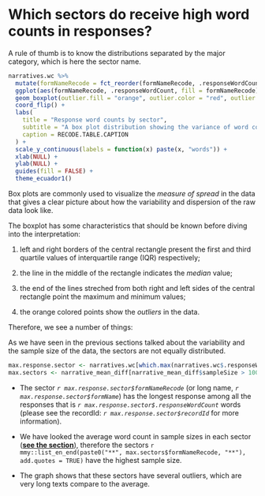 
# Which sectors do receive high word counts in responses? {-}

A rule of thumb is to know the distributions separated by the major category,
which is here the sector name.

```r
narratives.wc %>%
  mutate(formNameRecode = fct_reorder(formNameRecode, .responseWordCount)) %>% 
  ggplot(aes(formNameRecode, .responseWordCount, fill = formNameRecode)) +
  geom_boxplot(outlier.fill = "orange", outlier.color = "red", outlier.shape = 23, outlier.alpha = 1) +
  coord_flip() +
  labs(
    title = "Response word counts by sector",
    subtitle = "A box plot distribution showing the variance of word counts in different sectors",
    caption = RECODE.TABLE.CAPTION
  ) +
  scale_y_continuous(labels = function(x) paste(x, "words")) +
  xlab(NULL) +
  ylab(NULL) +
  guides(fill = FALSE) +
  theme_ecuador1() 
```

Box plots are commonly used to visualize the *measure of spread* in the data
that gives a clear picture about how the variability and dispersion of the raw
data look like.

The boxplot has some characteristics that should be known before diving into the
interpretation:

1) left and right borders of the central rectangle present the
first and third quartile values of interquartile range (IQR) respectively;

2) the line in the middle of the rectangle indicates the *median* value;

3) the end of the lines streched from both right and left sides of the central
rectangle point the maximum and minimum values;

4) the orange colored points show the *outliers* in the data.

Therefore, we see a number of things:

As we have seen in the previous sections talked about the variability and the
sample size of the data, the sectors are not equally distributed.

```r
max.response.sector <- narratives.wc[which.max(narratives.wc$.responseWordCount), ]
max.sectors <- narrative_mean_diff[narrative_mean_diff$sampleSize > 100,]
```

+ The sector *`r max.response.sector$formNameRecode`* 
(or long name, *`r max.response.sector$formName`*)
has the longest response among all the responses that is 
*`r max.response.sector$.responseWordCount`* words 
(please see the recordId: *`r max.response.sector$recordId`* for more information).

+ We have looked the average word count in sample
sizes in each sector
([**see the section**](#average-word-count-per-sector)),
therefore the sectors
`r mmy::list_en_end(paste0("**", max.sectors$formNameRecode, "**"), add.quotes = TRUE)` 
have the highest sample size.

+ The graph shows that these sectors have several outliers, which are very long
texts compare to the average.

